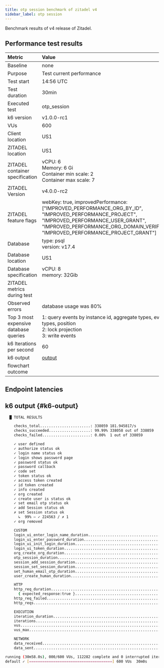```yaml
---
title: otp session benchmark of zitadel v4
sidebar_label: otp session
---
```


Benchmark results of v4 release of Zitadel.

## Performance test results

| Metric                                | Value |
|:--------------------------------------|:------|
| Baseline                              | none  |
| Purpose                               | Test current performance |
| Test start                            | 14:56 UTC |
| Test duration                         | 30min |
| Executed test                         | otp_session |
| k6 version                            | v1.0.0-rc1 |
| VUs                                   | 600 |
| Client location                       | US1 |
| ZITADEL location                      | US1 |
| ZITADEL container specification       | vCPU: 6<br/> Memory: 6 Gi <br/>Container min scale: 2<br/>Container max scale: 7 |
| ZITADEL Version                       | v4.0.0-rc2 |
| ZITADEL feature flags                 | webKey: true, improvedPerformance: \[\"IMPROVED\_PERFORMANCE\_ORG\_BY\_ID\", \"IMPROVED\_PERFORMANCE\_PROJECT\", \"IMPROVED\_PERFORMANCE\_USER\_GRANT\", \"IMPROVED\_PERFORMANCE\_ORG\_DOMAIN\_VERIFIED\", \"IMPROVED\_PERFORMANCE\_PROJECT\_GRANT\"\] |
| Database                              | type: psql<br />version: v17.4 |
| Database location                     | US1 |
| Database specification                | vCPU: 8<br/> memory: 32Gib |
| ZITADEL metrics during test           |  |
| Observed errors                       | database usage was 80% |
| Top 3 most expensive database queries | 1: query events by instance id, aggregate types, event types, position<br/>2: lock projection<br/>3: write events<br/> |
| k6 Iterations per second              | 60 |
| k6 output                             | [output](#k6-output) |
| flowchart outcome                     |  |

## Endpoint latencies



<BenchmarkChart testResults={OutputSource} />

## k6 output {#k6-output}

```bash
  █ TOTAL RESULTS 

    checks_total.......................: 338059 181.945817/s
    checks_succeeded...................: 99.99% 338058 out of 338059
    checks_failed......................: 0.00%  1 out of 338059

    ✓ user defined
    ✓ authorize status ok
    ✓ login name status ok
    ✓ login shows password page
    ✓ password status ok
    ✓ password callback
    ✓ code set
    ✓ token status ok
    ✓ access token created
    ✓ id token created
    ✓ info created
    ✓ org created
    ✓ create user is status ok
    ✓ set email otp status ok
    ✓ add Session status ok
    ✗ set Session status ok
      ↳  99% — ✓ 224563 / ✗ 1
    ✓ org removed

    CUSTOM
    login_ui_enter_login_name_duration......................................: min=179.7ms  avg=179.7ms  max=179.7ms  p(50)=179.7ms  p(95)=179.7ms  p(99)=179.7ms 
    login_ui_enter_password_duration........................................: min=14.73ms  avg=14.73ms  max=14.73ms  p(50)=14.73ms  p(95)=14.73ms  p(99)=14.73ms 
    login_ui_init_login_duration............................................: min=76.13ms  avg=76.13ms  max=76.13ms  p(50)=76.13ms  p(95)=76.13ms  p(99)=76.13ms 
    login_ui_token_duration.................................................: min=152.52ms avg=152.52ms max=152.52ms p(50)=152.52ms p(95)=152.52ms p(99)=152.52ms
    org_create_org_duration.................................................: min=59.87ms  avg=59.87ms  max=59.87ms  p(50)=59.87ms  p(95)=59.87ms  p(99)=59.87ms 
    otp_session_duration....................................................: min=2.2s     avg=9.63s    max=15.61s   p(50)=9.59s    p(95)=12.09s   p(99)=13.33s  
    session_add_session_duration............................................: min=154ms    avg=8.31s    max=12.63s   p(50)=8.42s    p(95)=10.1s    p(99)=10.52s  
    session_set_session_duration............................................: min=0s       avg=659.94ms max=4.45s    p(50)=513.63ms p(95)=1.62s    p(99)=1.9s    
    set_human_email_otp_duration............................................: min=29.12ms  avg=494.09ms max=806.37ms p(50)=581.1ms  p(95)=646.91ms p(99)=680.35ms
    user_create_human_duration..............................................: min=698.95ms avg=9.83s    max=17.55s   p(50)=11.1s    p(95)=17s      p(99)=17.46s  

    HTTP
    http_req_duration.......................................................: min=0s       avg=3.21s    max=20.01s   p(50)=1.21s    p(95)=9.59s    p(99)=10.3s   
      { expected_response:true }............................................: min=14.73ms  avg=3.21s    max=20.01s   p(50)=1.21s    p(95)=9.59s    p(99)=10.3s   
    http_req_failed.........................................................: 0.00%  1 out of 338656
    http_reqs...............................................................: 338656 182.267126/s

    EXECUTION
    iteration_duration......................................................: min=2.2s     avg=9.63s    max=15.61s   p(50)=9.59s    p(95)=12.09s   p(99)=13.33s  
    iterations..............................................................: 112282 60.43099/s
    vus.....................................................................: 0      min=0           max=600
    vus_max.................................................................: 600    min=600         max=600

    NETWORK
    data_received...........................................................: 183 MB 98 kB/s
    data_sent...............................................................: 82 MB  44 kB/s

running (30m58.0s), 000/600 VUs, 112282 complete and 0 interrupted iterations
default ✓ [======================================] 600 VUs  30m0s
```

